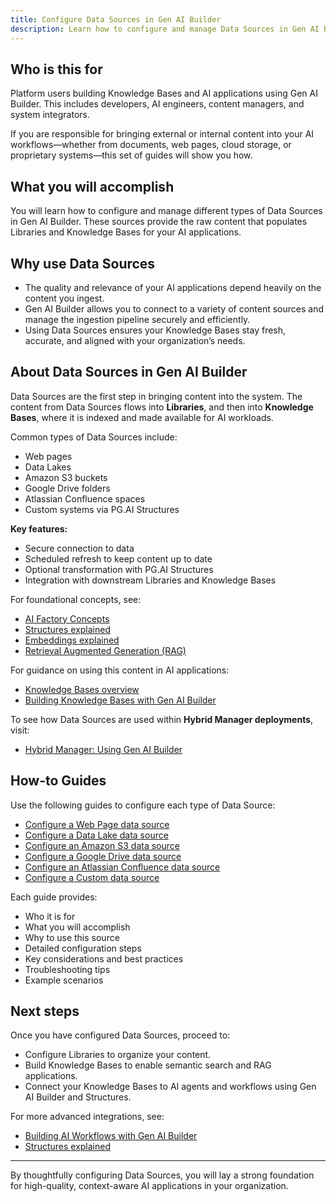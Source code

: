 ```yaml
---
title: Configure Data Sources in Gen AI Builder
description: Learn how to configure and manage Data Sources in Gen AI Builder to bring external and internal content into your Knowledge Bases.
---
```


## Who is this for

Platform users building Knowledge Bases and AI applications using Gen AI Builder.
This includes developers, AI engineers, content managers, and system integrators.

If you are responsible for bringing external or internal content into your AI workflows—whether from documents, web pages, cloud storage, or proprietary systems—this set of guides will show you how.

## What you will accomplish

You will learn how to configure and manage different types of Data Sources in Gen AI Builder.
These sources provide the raw content that populates Libraries and Knowledge Bases for your AI applications.

## Why use Data Sources

-   The quality and relevance of your AI applications depend heavily on the content you ingest.
-   Gen AI Builder allows you to connect to a variety of content sources and manage the ingestion pipeline securely and efficiently.
-   Using Data Sources ensures your Knowledge Bases stay fresh, accurate, and aligned with your organization’s needs.

## About Data Sources in Gen AI Builder

Data Sources are the first step in bringing content into the system.
The content from Data Sources flows into **Libraries**, and then into **Knowledge Bases**, where it is indexed and made available for AI workloads.

Common types of Data Sources include:

-   Web pages
-   Data Lakes
-   Amazon S3 buckets
-   Google Drive folders
-   Atlassian Confluence spaces
-   Custom systems via PG.AI Structures

**Key features:**

-   Secure connection to data
-   Scheduled refresh to keep content up to date
-   Optional transformation with PG.AI Structures
-   Integration with downstream Libraries and Knowledge Bases

For foundational concepts, see:

- [AI Factory Concepts](edb-postgres-ai/ai-factory/learn/explained/ai-factory-concepts)
- [Structures explained](edb-postgres-ai/ai-factory/learn/explained/structures)
- [Embeddings explained](edb-postgres-ai/ai-factory/learn/explained/embeddings)
- [Retrieval Augmented Generation (RAG)](edb-postgres-ai/ai-factory/learn/explained/rag)

For guidance on using this content in AI applications:

- [Knowledge Bases overview](../../../pipeline/knowledge_base)
- [Building Knowledge Bases with Gen AI Builder](edb-postgres-ai/ai-factory/learn/how-to/gen-ai/knowledge-base-setup) <!-- Placeholder link -->

To see how Data Sources are used within **Hybrid Manager deployments**, visit:

- [Hybrid Manager: Using Gen AI Builder](../../../../../hybrid-manager/ai-factory/gen-ai/builder/index)

## How-to Guides

Use the following guides to configure each type of Data Source:

-   [Configure a Web Page data source](/edb-postgres-ai/ai-factory/learn/how-to/gen-ai/data-source-webpage)
-   [Configure a Data Lake data source](/edb-postgres-ai/ai-factory/learn/how-to/gen-ai/data-source-data-lake)
-   [Configure an Amazon S3 data source](/edb-postgres-ai/ai-factory/learn/how-to/gen-ai/data-source-s3)
-   [Configure a Google Drive data source](/edb-postgres-ai/ai-factory/learn/how-to/gen-ai/data-source-google-drive)
-   [Configure an Atlassian Confluence data source](/edb-postgres-ai/ai-factory/learn/how-to/gen-ai/data-source-confluence)
-   [Configure a Custom data source](/edb-postgres-ai/ai-factory/learn/how-to/gen-ai/data-source-custom)

Each guide provides:

-   Who it is for
-   What you will accomplish
-   Why to use this source
-   Detailed configuration steps
-   Key considerations and best practices
-   Troubleshooting tips
-   Example scenarios

## Next steps

Once you have configured Data Sources, proceed to:

-   Configure Libraries to organize your content.
-   Build Knowledge Bases to enable semantic search and RAG applications.
-   Connect your Knowledge Bases to AI agents and workflows using Gen AI Builder and Structures.

For more advanced integrations, see:

- [Building AI Workflows with Gen AI Builder](edb-postgres-ai/ai-factory/learn/how-togen-ai/knowledge-base-setup) <!-- Placeholder link -->
- [Structures explained](edb-postgres-ai/ai-factory/learn/explained/structures)

* * *

By thoughtfully configuring Data Sources, you will lay a strong foundation for high-quality, context-aware AI applications in your organization.
